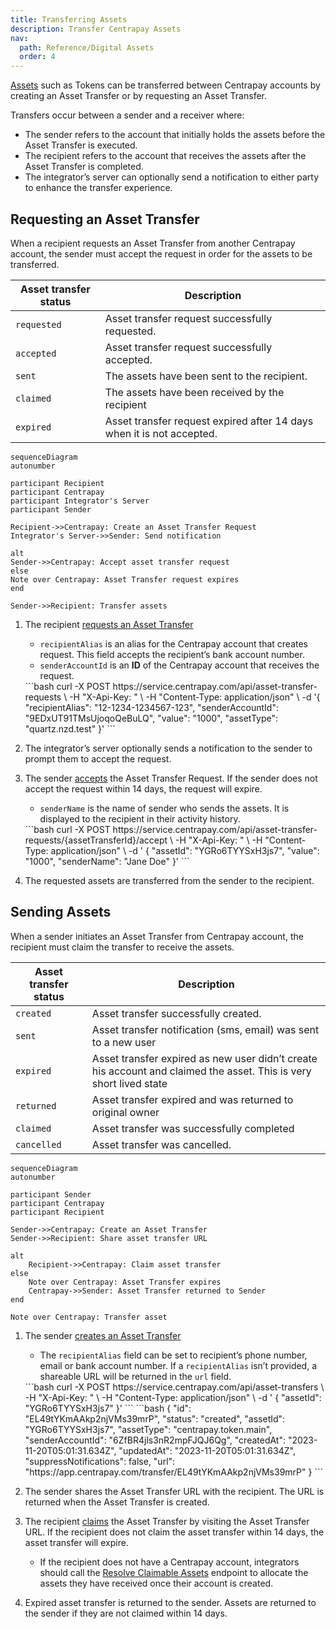 ```yaml
---
title: Transferring Assets
description: Transfer Centrapay Assets
nav:
  path: Reference/Digital Assets
  order: 4
---
```



[Assets](/api/assets) such as Tokens can be transferred between Centrapay accounts by creating an Asset Transfer or by requesting an Asset Transfer.

Transfers occur between a sender and a receiver where:
  - The sender refers to the account that initially holds the assets before the Asset Transfer is executed.
  - The recipient refers to the account that receives the assets after the Asset Transfer is completed.
  - The integrator’s server can optionally send a notification to either party to enhance the transfer experience.

## Requesting an Asset Transfer
When a recipient requests an Asset Transfer from another Centrapay account, the sender must accept the request in order for the assets to be transferred.

|   Asset transfer status   |                        Description                                    |
| --------------------------| --------------------------------------------------------------------- |
| `requested`               | Asset transfer request successfully requested.                        |
| `accepted`                | Asset transfer request successfully accepted.                         |
| `sent`                    | The assets have been sent to the recipient.                           |
| `claimed`                 | The assets have been received by the recipient                        |
| `expired`                 | Asset transfer request expired after 14 days when it is not accepted. |

``` mermaid
sequenceDiagram
autonumber

participant Recipient
participant Centrapay
participant Integrator's Server
participant Sender

Recipient->>Centrapay: Create an Asset Transfer Request
Integrator's Server->>Sender: Send notification

alt
Sender->>Centrapay: Accept asset transfer request
else
Note over Centrapay: Asset Transfer request expires
end

Sender->>Recipient: Transfer assets
```

1. The recipient [requests an Asset Transfer](/api/asset-transfers/#request-an-asset-transfer)
    - `recipientAlias` is an alias for the Centrapay account that creates request. This field accepts the recipient’s bank account number.
    - `senderAccountId` is an **ID** of the Centrapay account that receives the request.

    <CodePanel title="Request" method="POST" path="/api/asset-transfer-requests">
      ```bash
      curl -X POST https://service.centrapay.com/api/asset-transfer-requests \
        -H "X-Api-Key: <TOKEN>" \
        -H "Content-Type: application/json" \
        -d '{
            "recipientAlias": "12-1234-1234567-123",
            "senderAccountId": "9EDxUT91TMsUjoqoQeBuLQ",
            "value": "1000",
            "assetType": "quartz.nzd.test"
            }'
      ```
    </CodePanel>

2. The integrator’s server optionally sends a notification to the sender to prompt them to accept the request.

3. The sender [accepts](/api/asset-transfers/#accept-an-asset-transfer-request) the Asset Transfer Request. If the sender does not accept the request within 14 days, the request will expire.
    - `senderName` is the name of sender who sends the assets. It is displayed to the recipient in their activity history.

    <CodePanel title="Request" method="POST" path="/api/asset-transfer-requests/{assetTransferId}/accept">
      ```bash
      curl -X POST https://service.centrapay.com/api/asset-transfer-requests/{assetTransferId}/accept \
        -H "X-Api-Key: <TOKEN>" \
        -H "Content-Type: application/json" \
        -d '
          {
            "assetId": "YGRo6TYYSxH3js7",
            "value": "1000",
            "senderName": "Jane Doe"
          }'
      ```
    </CodePanel>

4. The requested assets are transferred from the sender to the recipient.

## Sending Assets

When a sender initiates an Asset Transfer from Centrapay account, the recipient must claim the transfer to receive the assets.

|   Asset transfer status   |                        Description                                                                                 |
| --------------------------| ------------------------------------------------------------------------------------------------------------------ |
| `created`                 | Asset transfer successfully created.                                                                               |
| `sent`                    | Asset transfer notification (sms, email) was sent to a new user                                                    |
| `expired`                 | Asset transfer expired as new user didn’t create his account and claimed the asset. This is very short lived state |
| `returned`                | Asset transfer expired and was returned to original owner                                                          |
| `claimed`                 | Asset transfer was successfully completed                                                                          |
| `cancelled`               | Asset transfer was cancelled.                                                                                      |

``` mermaid
sequenceDiagram
autonumber

participant Sender
participant Centrapay
participant Recipient

Sender->>Centrapay: Create an Asset Transfer
Sender->>Recipient: Share asset transfer URL

alt
	Recipient->>Centrapay: Claim asset transfer
else
	Note over Centrapay: Asset Transfer expires
	Centrapay->>Sender: Asset Transfer returned to Sender
end

Note over Centrapay: Transfer asset
```

1. The sender [creates an Asset Transfer](/api/asset-transfers/#create-an-asset-transfer)
    - The `recipientAlias` field can be set to recipient’s phone number, email or bank account number. If a `recipientAlias` isn’t provided, a shareable URL will be returned in the `url` field.

    <CodePanel title="Request" method="POST" path="/api/asset-transfers">
      ```bash
      curl -X POST https://service.centrapay.com/api/asset-transfers \
        -H "X-Api-Key: <TOKEN>" \
        -H "Content-Type: application/json" \
        -d '
          {
            "assetId": "YGRo6TYYSxH3js7"
          }'
      ```
    </CodePanel>

    <CodePanel title="Request" method="POST" path="/api/asset-transfers">
      ```bash
      {
        "id": "EL49tYKmAAkp2njVMs39mrP",
        "status": "created",
        "assetId": "YGRo6TYYSxH3js7",
        "assetType": "centrapay.token.main",
        "senderAccountId": "6ZfBR4jls3nR2mpFJQJ6Qg",
        "createdAt": "2023-11-20T05:01:31.634Z",
        "updatedAt": "2023-11-20T05:01:31.634Z",
        "suppressNotifications": false,
        "url": "https://app.centrapay.com/transfer/EL49tYKmAAkp2njVMs39mrP"
      }
      ```
    </CodePanel>

2. The sender shares the Asset Transfer URL with the recipient. The URL is returned when the Asset Transfer is created.

3. The recipient [claims](/api/asset-transfers/#claim-asset-transfer) the Asset Transfer by visiting the Asset Transfer URL. If the recipient does not claim the asset transfer within 14 days, the asset transfer will expire.
    - If the recipient does not have a Centrapay account, integrators should call the [Resolve Claimable Assets](/api/asset-transfers/#resolve-claimable-assets) endpoint to allocate the assets they have received once their account is created.

4. Expired asset transfer is returned to the sender. Assets are returned to the sender if they are not claimed within 14 days.
